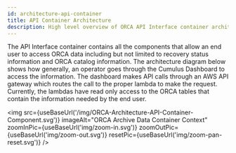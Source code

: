 ```yaml
---
id: architecture-api-container
title: API Container Architecture
description: High level overview of ORCA API Interface container architecture.
---
```



The API Interface container contains all the components that allow an end user
to access ORCA data including but not limited to recovery status information and
ORCA catalog information. The architecture diagram below shows how generally, an
operator goes through the Cumulus Dashboard to access the information. The dashboard
makes API calls through an AWS API gateway which routes the call to the proper
lambda to make the request. Currently, the lambdas have read only access to the
ORCA tables that contain the information needed by the end user.

<img src={useBaseUrl('/img/ORCA-Architecture-API-Container-Component.svg')}
imageAlt="ORCA Archive Data Container Context"
zoomInPic={useBaseUrl('img/zoom-in.svg')}
zoomOutPic={useBaseUrl('img/zoom-out.svg')}
resetPic={useBaseUrl('img/zoom-pan-reset.svg')} />